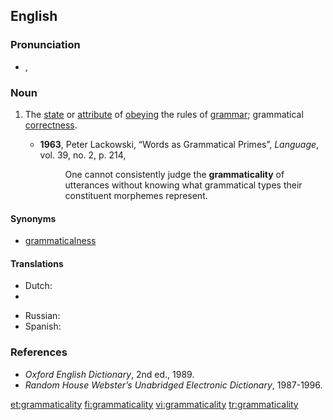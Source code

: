 ==English==

===Pronunciation===
* {{a|UK}} {{IPA|/ˈɡɹə.mæt.ɪˌkæl.ɪ.ti/}}, {{SAMPA|/"gr@.m{t.I%k{l.I.ti/}}

===Noun===
{{en-noun|-}}

# {{context|of language}} The [[state]] or [[attribute]] of [[obey]]ing the rules of [[grammar]]; grammatical [[correctness]].
#* '''1963''', Peter Lackowski, “Words as Grammatical Primes”, ''Language'', vol. 39, no. 2, p. 214,
#*: One cannot consistently judge the '''grammaticality''' of utterances without knowing what grammatical types their constituent morphemes represent.

====Synonyms====
* [[grammaticalness]]

====Translations====
{{trans-top|state of obeying the rules of grammar}}
* Dutch: {{t|nl|grammaticaliteit}}
* {{trreq|Finnish}}
{{trans-mid}}
* Russian: {{t|ru|грамматичность|tr=grammat’íčnost’}}
* Spanish: {{t|es|gramaticalidad|f}}
{{trans-bottom}}

===References===
* ''Oxford English Dictionary'', 2nd ed., 1989.
* ''Random House Webster’s Unabridged Electronic Dictionary'', 1987-1996.

[[et:grammaticality]]
[[fi:grammaticality]]
[[vi:grammaticality]]
[[tr:grammaticality]]